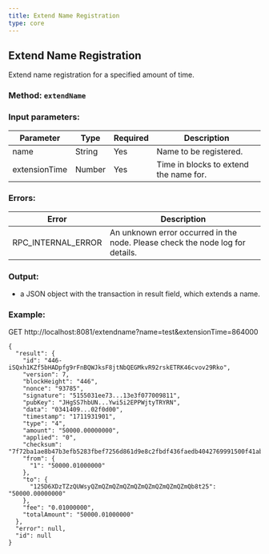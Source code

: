 ```yaml
---
title: Extend Name Registration
type: core
---
```

## Extend Name Registration
Extend name registration for a specified amount of time.
### Method: `extendName`
### Input parameters:

| Parameter | Type | Required | Description |
| --- | --- | --- | --- |
| name | String | Yes | Name to be registered. |
| extensionTime | Number | Yes | Time in blocks to extend the name for. |

### Errors:

| Error | Description |
| --- | --- |
| RPC_INTERNAL_ERROR | An unknown error occurred in the node. Please check the node log for details. |

### Output:
- a JSON object with the transaction in result field, which extends a name.

### Example:
GET http://localhost:8081/extendname?name=test&extensionTime=864000
```
{
  "result": {
    "id": "446-iSQxh1KZf5bHADpfg9rFnBQWJksF8jtNbQEGMkvR92rskETRK46cvov29Rko",
    "version": 7,
    "blockHeight": "446",
    "nonce": "93785",
    "signature": "5155031ee73...13e3f077009811",
    "pubKey": "JHgSS7hbUN...Ywi5i2EPPWjtyTRYRN",
    "data": "0341409...02f0d00",
    "timestamp": "1711931901",
    "type": "4",
    "amount": "50000.00000000",
    "applied": "0",
    "checksum": "7f72ba1ae8b47b3efb5283fbef7256d861d9e8c2fbdf436faedb4042769991500f41ab8b066dd159a4fcaabc",
    "from": {
      "1": "50000.01000000"
    },
    "to": {
      "125D6XDzTZzQUWsyQZmQZmQZmQZmQZmQZmQZmQZmQZmQb8t25": "50000.00000000"
    },
    "fee": "0.01000000",
    "totalAmount": "50000.01000000"
  },
  "error": null,
  "id": null
}
```